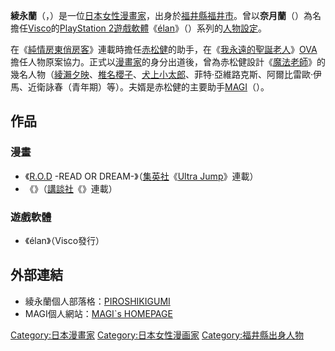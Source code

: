 {{japanese|japanese=綾永 らん|kana=あやなが らん|romaji=Ayanaga Ran}}
'''綾永蘭'''（{{lang|ja|綾永らん}}，{{bd||7月2日|||Ayanaga}}）是一位[[日本|日本]][[女性|女性]][[漫畫家|漫畫家]]，出身於[[福井縣|福井縣]][[福井市|福井市]]。曾以'''奈月蘭'''（{{lang|ja|奈月らん}}）為名擔任[[Visco_(遊戲公司)|Visco]]的[[PlayStation_2|PlayStation 2]][[遊戲軟體|遊戲軟體]]《[[élan|élan]]》（{{lang|ja|エラン}}）系列的[[人物設定|人物設定]]。

在《[[純情房東俏房客|純情房東俏房客]]》連載時擔任[[赤松健|赤松健]]的助手，在《[[我永遠的聖誕老人|我永遠的聖誕老人]]》[[OVA|OVA]]擔任人物原案協力。正式以[[漫畫家|漫畫家]]的身分出道後，曾為赤松健設計《[[魔法老師|魔法老師]]》的幾名人物（[[綾瀨夕映|綾瀨夕映]]、[[椎名櫻子|椎名櫻子]]、[[犬上小太郎|犬上小太郎]]、菲特·亞維路克斯、阿爾比雷歐·伊馬、近衛詠春（青年期）等）。夫婿是赤松健的主要助手[[MAGI|MAGI]]（{{lang|ja|まぎぃ}}）。

== 作品 ==
===漫畫===
*《[[R.O.D|R.O.D]] -READ OR DREAM-》（[[集英社|集英社]]《[[Ultra_Jump|Ultra Jump]]》連載）
*《{{lang|ja|あおいすいぞくかん}}》（[[講談社|講談社]]《{{tsl|ja|アブラカダブラ (漫画雑誌)|Abracadabra (漫画杂志)|Abracadabra}}》連載）

===遊戲軟體===
*《élan》（Visco發行）

== 外部連結 ==
*綾永蘭個人部落格：[http://members.jcom.home.ne.jp/0724236901/ PIROSHIKIGUMI]{{dead link|date=2018年4月 |bot=InternetArchiveBot |fix-attempted=yes }}
*MAGI個人網站：[http://hwm5.gyao.ne.jp/magipon/ MAGI`s HOMEPAGE]{{dead link|date=2018年4月 |bot=InternetArchiveBot |fix-attempted=yes }}

{{Japan-artist-stub}}{{赤松健}}

{{DEFAULTSORT:Ayanaga Ran}}
[[Category:日本漫畫家|Category:日本漫畫家]]
[[Category:日本女性漫画家|Category:日本女性漫画家]]
[[Category:福井縣出身人物|Category:福井縣出身人物]]
